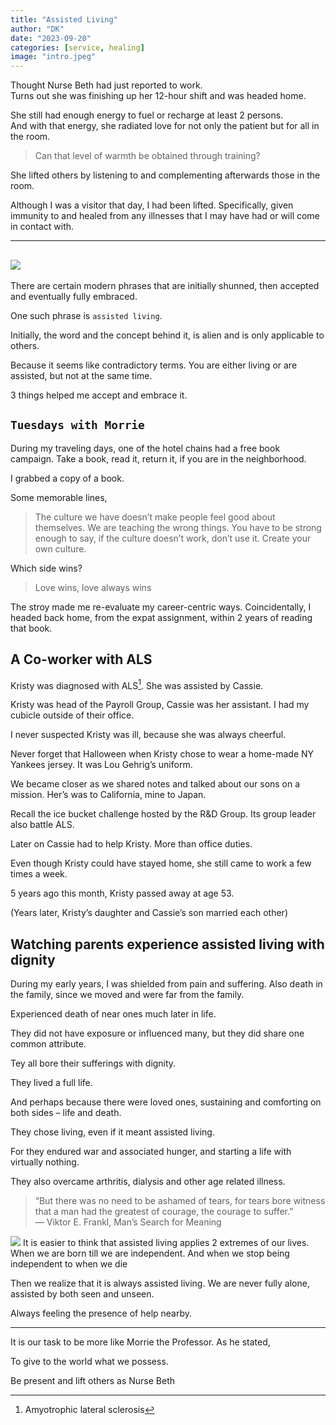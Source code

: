 ```yaml
---
title: "Assisted Living"
author: "DK"
date: "2023-09-20"
categories: [service, healing]
image: "intro.jpeg"
---
```


Thought Nurse Beth had just reported to work.  
Turns out she was finishing up her 12-hour shift and was headed home.

She still had enough energy to fuel or recharge at least 2 persons.  
And with that energy, she radiated love for not only the patient but for all in the room.

> Can that level of warmth be obtained through training?

She lifted others by listening to and complementing afterwards those in the room.

Although I was a visitor that day, I had been lifted.
Specifically, given immunity to and healed from any illnesses that I may have had or will come in contact with.

---

![](main3.jpeg)
---

There are certain modern phrases that are initially shunned, then accepted and eventually fully embraced.

One such phrase is `assisted living`.

Initially, the word and the concept behind it, is alien and is only applicable to others. 

Because it seems like contradictory terms. 
You are either living or are assisted, but not at the same time.

3 things helped me accept and embrace it.

## `Tuesdays with Morrie`

During my traveling days, one of the hotel chains had a free book campaign.
Take a book, read it, return it, if you are in the neighborhood.

I grabbed a copy of a book.

Some memorable lines,

> The culture we have doesn't make people feel good about themselves.
We are teaching the wrong things.
You have to be strong enough to say, if the culture doesn't work, don't use it.
Create your own culture.

Which side wins?

> Love wins, love always wins

The stroy made me re-evaluate my career-centric ways.
Coincidentally, I headed back home, from the expat assignment, within 2 years of reading that book.

## A Co-worker with ALS

Kristy was diagnosed with ALS^[Amyotrophic lateral sclerosis]. She was assisted by Cassie.

Kristy was head of the Payroll Group, Cassie was her assistant.
I had my cubicle outside of their office.

I never suspected Kristy was ill, because she was always cheerful.

Never forget that Halloween when Kristy chose to wear a home-made NY Yankees jersey. It was Lou Gehrig's uniform.

We became closer as we shared notes and talked about our sons on a mission.
Her's was to California, mine to Japan.

Recall the ice bucket challenge hosted by the R&D Group.  Its group leader also battle ALS.

Later on Cassie had to help Kristy.
More than office duties.

Even though Kristy could have stayed home, she still came to work a few times a week.

5 years ago this month, Kristy passed away at age 53.

(Years later, Kristy's daughter and Cassie's son married each other)

## Watching parents experience assisted living with dignity

During my early years, I was shielded from pain and suffering.
Also death in the family, since we moved and were far from the family.

Experienced death of near ones much later in life.

They did not have exposure or influenced many, but they did share one common attribute.

Tey all bore their sufferings with dignity.

They lived a full life.

And perhaps because there were loved ones, sustaining and comforting on both sides -- life and death.

They chose living, even if it meant assisted living. 

For they endured war and associated hunger, and starting a life with virtually nothing.

They also overcame arthritis, dialysis and other age related illness.

> "But there was no need to be ashamed of tears, for tears bore witness that a man had the greatest of courage, the courage to suffer."   
> ― Viktor E. Frankl, Man's Search for Meaning

![](main2.jpeg)
It is easier to think that assisted living applies 2 extremes of our lives.
When we are born till we are independent.
And when we stop being independent to when we die

Then we realize that it is always assisted living. 
We are never fully alone, assisted by both seen and unseen.

Always feeling the presence of help nearby.

---

It is our task to be more like Morrie the Professor.
As he stated,

To give to the world what we possess.

Be present and lift others as Nurse Beth
